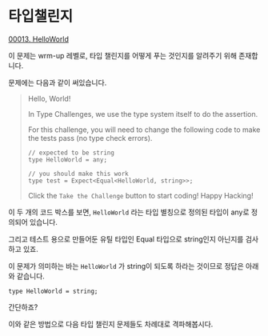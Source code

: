 # 타입챌린지

[00013. HelloWorld](https://github.com/type-challenges/type-challenges/blob/main/questions/00013-warm-hello-world/README.md)

이 문제는 wrm-up 레벨로, 타입 챌린지를 어떻게 푸는 것인지를 알려주기 위해 존재합니다.

문제에는 다음과 같이 써있습니다.

> Hello, World!
>
> In Type Challenges, we use the type system itself to do the assertion.
>
> For this challenge, you will need to change the following code to make the tests pass (no type check errors).
>
> ```tsx
> // expected to be string
> type HelloWorld = any;
> ```
>
> ```tsx
> // you should make this work
> type test = Expect<Equal<HelloWorld, string>>;
> ```
>
> Click the `Take the Challenge` button to start coding! Happy Hacking!

이 두 개의 코드 박스를 보면, `HelloWorld` 라는 타입 별칭으로 정의된 타입이 any로 정의되어 있습니다.

그리고 테스트 용으로 만들어둔 유틸 타입인 Equal 타입으로 string인지 아닌지를 검사하고 있죠.

이 문제가 의미하는 바는 `HelloWorld` 가 string이 되도록 하라는 것이므로 정답은 아래와 같습니다.

```tsx
type HelloWorld = string;
```

간단하죠?

이와 같은 방법으로 다음 타입 챌린지 문제들도 차례대로 격파해봅시다.
